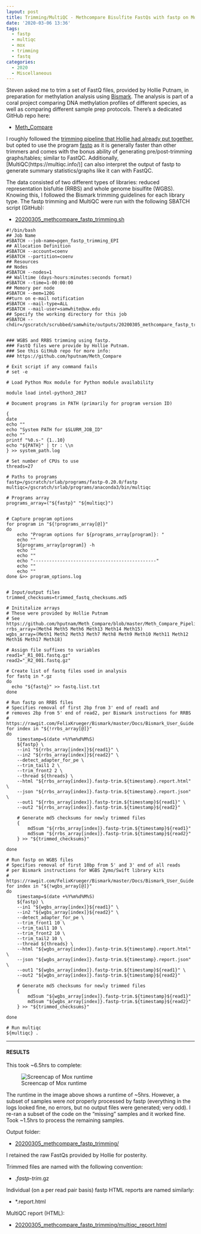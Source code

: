 ```yaml
---
layout: post
title: Trimming/MultiQC - Methcompare Bisulfite FastQs with fastp on Mox
date: '2020-03-06 13:36'
tags:
  - fastp
  - multiqc
  - mox
  - trimming
  - fastq
categories:
  - 2020
  - Miscellaneous
---
```

Steven asked me to trim a set of FastQ files, provided by Hollie Putnam, in preparation for methylation analysis using [Bismark](https://rawgit.com/FelixKrueger/Bismark/master/Docs/Bismark_User_Guide.html). The analysis is part of a coral project comparing DNA methylation profiles of different species, as well as comparing different sample prep protocols. There's a dedicated GitHub repo here:

- [Meth_Compare](https://github.com/hputnam/Meth_Compare)

I roughly followed the [trimming pipeline that Hollie had already put together](https://github.com/hputnam/Meth_Compare/blob/master/Meth_Compare_Pipeline.md), but opted to use the program [fastp](https://github.com/OpenGene/fastp) as it is generally faster than other trimmers and comes with the bonus ability of generating pre/post-trimming graphs/tables; similar to FastQC. Additionally, [MultiQC(https://multiqc.info/)] can also interpret the output of fastp to generate summary statistics/graphs like it can with FastQC.

The data consisted of two different types of libraries: reduced representation bisfultie (RRBS) and whole genome bisulfite (WGBS). Knowing this, I followed the Bismark trimming guidelines for each library type. The fastp trimming and MultiQC were run with the following SBATCH script (GitHub):

- [20200305_methcompare_fastp_trimming.sh](https://github.com/RobertsLab/sams-notebook/blob/master/sbatch_scripts/20200305_methcompare_fastp_trimming.sh)

```shell
#!/bin/bash
## Job Name
#SBATCH --job-name=pgen_fastp_trimming_EPI
## Allocation Definition
#SBATCH --account=coenv
#SBATCH --partition=coenv
## Resources
## Nodes
#SBATCH --nodes=1
## Walltime (days-hours:minutes:seconds format)
#SBATCH --time=1-00:00:00
## Memory per node
#SBATCH --mem=120G
##turn on e-mail notification
#SBATCH --mail-type=ALL
#SBATCH --mail-user=samwhite@uw.edu
## Specify the working directory for this job
#SBATCH --chdir=/gscratch/scrubbed/samwhite/outputs/20200305_methcompare_fastp_trimming


### WGBS and RRBS trimming using fastp.
### FastQ files were provide by Hollie Putnam.
### See this GitHub repo for more info:
### https://github.com/hputnam/Meth_Compare

# Exit script if any command fails
# set -e

# Load Python Mox module for Python module availability

module load intel-python3_2017

# Document programs in PATH (primarily for program version ID)

{
date
echo ""
echo "System PATH for $SLURM_JOB_ID"
echo ""
printf "%0.s-" {1..10}
echo "${PATH}" | tr : \\n
} >> system_path.log

# Set number of CPUs to use
threads=27

# Paths to programs
fastp=/gscratch/srlab/programs/fastp-0.20.0/fastp
multiqc=/gscratch/srlab/programs/anaconda3/bin/multiqc

# Programs array
programs_array=("${fastp}" "${multiqc}")


# Capture program options
for program in "${!programs_array[@]}"
do
	echo "Program options for ${programs_array[program]}: "
	echo ""
	${programs_array[program]} -h
	echo ""
	echo ""
	echo "----------------------------------------------"
	echo ""
	echo ""
done &>> program_options.log


# Input/output files
trimmed_checksums=trimmed_fastq_checksums.md5

# Inititalize arrays
# These were provided by Hollie Putnam
# See https://github.com/hputnam/Meth_Compare/blob/master/Meth_Compare_Pipeline.md
rrbs_array=(Meth4 Meth5 Meth6 Meth13 Meth14 Meth15)
wgbs_array=(Meth1 Meth2 Meth3 Meth7 Meth8 Meth9 Meth10 Meth11 Meth12 Meth16 Meth17 Meth18)

# Assign file suffixes to variables
read1="_R1_001.fastq.gz"
read2="_R2_001.fastq.gz"

# Create list of fastq files used in analysis
for fastq in *.gz
do
  echo "${fastq}" >> fastq.list.txt
done

# Run fastp on RRBS files
# Specifies removal of first 2bp from 3' end of read1 and
# removes 2bp from 5' end of read2, per Bismark instructions for RRBS
# https://rawgit.com/FelixKrueger/Bismark/master/Docs/Bismark_User_Guide.html
for index in "${!rrbs_array[@]}"
do
	timestamp=$(date +%Y%m%d%M%S)
	${fastp} \
	--in1 "${rrbs_array[index]}${read1}" \
	--in2 "${rrbs_array[index]}${read2}" \
	--detect_adapter_for_pe \
	--trim_tail1 2 \
	--trim_front2 2 \
	--thread ${threads} \
	--html "${rrbs_array[index]}.fastp-trim.${timestamp}.report.html" \
	--json "${rrbs_array[index]}.fastp-trim.${timestamp}.report.json" \
	--out1 "${rrbs_array[index]}.fastp-trim.${timestamp}${read1}" \
	--out2 "${rrbs_array[index]}.fastp-trim.${timestamp}${read2}"

	# Generate md5 checksums for newly trimmed files
	{
		md5sum "${rrbs_array[index]}.fastp-trim.${timestamp}${read1}"
		md5sum "${rrbs_array[index]}.fastp-trim.${timestamp}${read2}"
	} >> "${trimmed_checksums}"

done

# Run fastp on WGBS files
# Specifies removal of first 10bp from 5' and 3' end of all reads
# per Bismark instructions for WGBS Zymo/Swift library kits
# https://rawgit.com/FelixKrueger/Bismark/master/Docs/Bismark_User_Guide.html
for index in "${!wgbs_array[@]}"
do
	timestamp=$(date +%Y%m%d%M%S)
	${fastp} \
	--in1 "${wgbs_array[index]}${read1}" \
	--in2 "${wgbs_array[index]}${read2}" \
	--detect_adapter_for_pe \
	--trim_front1 10 \
	--trim_tail1 10 \
	--trim_front2 10 \
	--trim_tail2 10 \
	--thread ${threads} \
	--html "${wgbs_array[index]}.fastp-trim.${timestamp}.report.html" \
	--json "${wgbs_array[index]}.fastp-trim.${timestamp}.report.json" \
	--out1 "${wgbs_array[index]}.fastp-trim.${timestamp}${read1}" \
	--out2 "${wgbs_array[index]}.fastp-trim.${timestamp}${read2}"

	# Generate md5 checksums for newly trimmed files
	{
		md5sum "${wgbs_array[index]}.fastp-trim.${timestamp}${read1}"
		md5sum "${wgbs_array[index]}.fastp-trim.${timestamp}${read2}"
	} >> "${trimmed_checksums}"

done

# Run multiqc
${multiqc} .
```


---

#### RESULTS

This took ~6.5hrs to complete:

![Screencap of Mox runtime](https://github.com/RobertsLab/sams-notebook/blob/master/images/screencaps/20200305_methcompare_fastp_trimming_runtime.png?raw=true)

The runtime in the image above shows a runtime of ~5hrs. However, a subset of samples were _not_ properly processed by fastp (everything in the logs looked fine, no errors, but no output files were generated; very odd). I re-ran a subset of the code on the "missing" samples and it worked fine. Took ~1.5hrs to process the remaining samples.

Output folder:

- [20200305_methcompare_fastp_trimming/](https://gannet.fish.washington.edu/Atumefaciens/20200305_methcompare_fastp_trimming/)

I retained the raw FastQs provided by Hollie for posterity.

Trimmed files are named with the following convention:

- *.fastp-trim*.gz

Individual (on a per read pair basis) fastp HTML reports are named similarly:

- *.report.html

MultiQC report (HTML):

- [20200305_methcompare_fastp_trimming/multiqc_report.html](https://gannet.fish.washington.edu/Atumefaciens/20200305_methcompare_fastp_trimming/multiqc_report.html)
